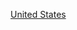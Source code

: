 {{Commons category|1871 establishments in the United States}}
{{estcatCountry|187|1|美國|United States}}

[[Category:1871年北美洲建立|United States]]